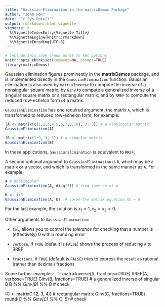 ```yaml
---
title: "Gaussian Elimination in the matrixDemos Package"
author: "John Fox"
date: "`r Sys.Date()`"
output: rmarkdown::html_vignette
vignette: >
  %\VignetteIndexEntry{Vignette Title}
  %\VignetteEngine{knitr::rmarkdown}
  %\VignetteEncoding{UTF-8}
---
```


```r
# include this code chunk as-is to set options
knitr::opts_chunk$set(comment=NA, prompt=TRUE)
library(matrixDemos)
```

Gaussian elimination figures prominently in the **matrixDemos** package, and is implemented directly in the `GaussianElimination` function. Gaussian elimination is also used by `matrixInverse` to compute the inverse of a nonsingular square matrix; by `Ginv` to compute a generalized inverse of a singular square matrix or a rectangular matrix; and by `RREF` to compute the reduced row-echelon form of a matrix.

`GaussianElimination` has one required argument, the matrix `A`, which is transformed to reduced row-echelon form; for example:
```r
(A <- matrix(c(1,2,3,4,5,6,7,8,10), 3, 3)) # a nonsingular matrix
GaussianElimination(A)

(B <- matrix(1:9, 3, 3)) # a singular matrix
GaussianElimination(B)
```
In these applications, `GaussianElimination` is equivalent to `RREF`.

A second optional argument to `GaussianElimination` is `B`, which may be a matrix or a vector, and which is transformed in the same manner as `A`. For example,
```r
A # nonsingular
GaussianElimination(A, diag(3)) # find inverse of A

b <- 1:3
GaussianElimination(A, b)  # solve the matrix equation Ax = b
```
For the last example, the solution is $x_1 = 1, x_2 = x_3 = 0$.

Other arguments to `GaussianElimination`:

* `tol`, allows you to control the *tolerance* for checking that a number is (effectively) 0 within rounding error

* `verbose`, if `TRUE` (default is `FALSE`) shows the process of reducing `A` to RREF

* `fractions`, if `TRUE` (default is `FALSE`) tries to express the result as rational (rather than decimal) fractions

Some further examples:
```r
matrixInverse(A, fractions=TRUE)
RREF(A, verbose=TRUE)
Ginv(B, fractions=TRUE)  # a generalized inverse of singular B
B %*% Ginv(B) %*% B   # check

(C <- matrix(1:12, 3, 4)) # rectangular matrix
Ginv(C, fractions=TRUE)
round(C %*% Ginv(C) %*% C, 5)   # check